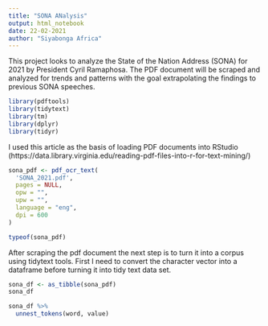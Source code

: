 ```yaml
---
title: "SONA ANalysis"
output: html_notebook
date: 22-02-2021
author: "Siyabonga Africa"
---
```


This project looks to analyze the State of the Nation Address (SONA) for 2021 by President Cyril Ramaphosa. The PDF document will be scraped and analyzed for trends and patterns with the goal extrapolating the findings to previous SONA speeches.

```r
library(pdftools)
library(tidytext)
library(tm)
library(dplyr)
library(tidyr)
```

I used this article as the basis of loading PDF documents into RStudio (https://data.library.virginia.edu/reading-pdf-files-into-r-for-text-mining/) 

```r
sona_pdf <- pdf_ocr_text(
  'SONA_2021.pdf',
  pages = NULL,
  opw = "",
  upw = "",
  language = "eng",
  dpi = 600
)

typeof(sona_pdf)
```
After scraping the pdf document the next step is to turn it into a corpus using tidytext tools. First I need to convert the character vector into a dataframe before turning it into tidy text data set.

```r
sona_df <- as_tibble(sona_pdf)
sona_df

sona_df %>%
  unnest_tokens(word, value)
```

